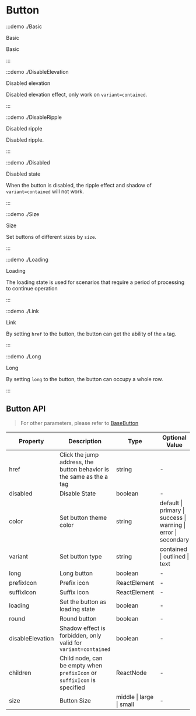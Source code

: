 # Button

:::demo ./Basic

Basic

Basic

:::

:::demo ./DisableElevation

Disabled elevation

Disabled elevation effect, only work on `variant=contained`.

:::

:::demo ./DisableRipple

Disabled ripple

Disabled ripple.

:::

:::demo ./Disabled

Disabled state

When the button is disabled, the ripple effect and shadow of `variant=contained` will not work.

:::

:::demo ./Size

Size

Set buttons of different sizes by `size`.

:::

:::demo ./Loading

Loading

The loading state is used for scenarios that require a period of processing to continue operation

:::

:::demo ./Link

Link

By setting `href` to the button, the button can get the ability of the `a` tag.

:::

:::demo ./Long

Long

By setting `long` to the button, the button can occupy a whole row.

:::

## Button API

> For other parameters, please refer to [BaseButton](/components/BaseButton)

| Property | Description | Type | Optional Value | Default | Require |
| --- | --- | --- | --- | --- | --- |
| href | Click the jump address, the button behavior is the same as the a tag | string | - | - | false |
| disabled | Disable State | boolean | - | false | false |
| color | Set button theme color | string | default &#x007c; primary &#x007c; success &#x007c; warning &#x007c; error &#x007c; secondary | default | false |
| variant | Set button type | string | contained &#x007c; outlined &#x007c; text | contained | false |
| long | Long button | boolean | - | false | false |
| prefixIcon | Prefix icon | ReactElement | - | - | false |
| suffixIcon | Suffix icon | ReactElement | - | - | false |
| loading | Set the button as loading state | boolean | - | - | false |
| round | Round button | boolean | - | - | false |
| disableElevation | Shadow effect is forbidden, only valid for `variant=contained` | boolean | - | - | false |
| children | Child node, can be empty when `prefixIcon` or `suffixIcon` is specified | ReactNode | - | - | false |
| size | Button Size | middle &#x007c; large &#x007c; small | - | middle | false |
